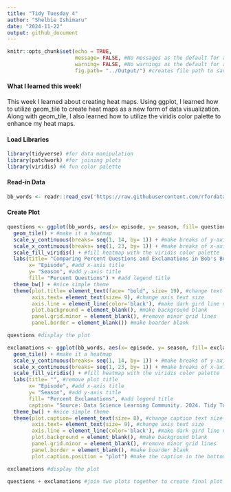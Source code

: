 ```yaml
---
title: "Tidy Tuesday 4"
author: "Shelbie Ishimaru"
date: "2024-11-22"
output: github_document
---
```


```r
knitr::opts_chunk$set(echo = TRUE, 
                      message= FALSE, #No messages as the default for all code chunks
                      warning= FALSE, #No warnings as the default for all code chunks
                      fig.path= "../Output/") #creates file path to save all plots
```

#### What I learned this week!
This week I learned about creating heat maps. Using ggplot, I learned how to utilize geom_tile to create heat maps as a new form of data visualization. Along with geom_tile, I also learned how to utilize the viridis color palette to enhance my heat maps.

#### Load Libraries
```r
library(tidyverse) #for data manipulation
library(patchwork) #for joining plots
library(viridis) #A fun color palette
```

#### Read-in Data
```r
bb_words <- readr::read_csv('https://raw.githubusercontent.com/rfordatascience/tidytuesday/master/data/2024/2024-11-19/episode_metrics.csv') #read in bob's burgers episode words data
```

#### Create Plot
```r
questions <- ggplot(bb_words, aes(x= episode, y= season, fill= question_ratio)) + #initialize question plot
  geom_tile() + #make it a heatmap
  scale_y_continuous(breaks= seq(1, 14, by= 1)) + #make breaks of y-axis by 1
  scale_x_continuous(breaks= seq(1, 23, by= 1)) + #make breaks of x-axis by 1
  scale_fill_viridis() + #fill heatmap with the viridis color palette
  labs(title= "Comparing Percent Questions and Exclamations in Bob's Burgers", #add plot title, NOTE: it's cut off right now because it is suppose to fit the joined patchwork plot
       x= "Episode", #add x-axis title
       y= "Season", #add y-axis title
       fill= "Percent Questions") + #add legend title
  theme_bw() + #nice simple theme
  theme(plot.title= element_text(face= "bold", size= 19), #change text size and bold title
        axis.text= element_text(size= 9), #change axis text size
        axis.line = element_line(color='black'), #make dark gird line next to axis
        plot.background = element_blank(), #make background blank
        panel.grid.minor = element_blank(), #remove minor grid lines
        panel.border = element_blank()) #make boarder blank

questions #display the plot
```


```r
exclamations <- ggplot(bb_words, aes(x= episode, y= season, fill= exclamation_ratio)) + #initialize exclamation plot
  geom_tile() + #make it a heatmap
  scale_y_continuous(breaks= seq(1, 14, by= 1)) + #make breaks of y-axis by 1
  scale_x_continuous(breaks= seq(1, 23, by= 1)) + #make breaks of x-axis by 1
  scale_fill_viridis() + #fill heatmap with the viridis color palette
  labs(title= "", #remove plot title
       x= "Episode", #add x-axis title
       y= "Season", #add y-axis title
       fill= "Percent Exclamations", #add legend title
       caption= "Source: Data Science Learning Community. 2024. Tidy Tuesday: A weekly social data project.") + #add caption that gives data credit
  theme_bw() + #nice simple theme
  theme(plot.caption= element_text(size= 8), #change caption text size and bold title
        axis.text= element_text(size= 9), #change axis text size
        axis.line = element_line(color='black'), #make dark gird line next to axis
        plot.background = element_blank(), #make background blank
        panel.grid.minor = element_blank(), #remove minor grid lines
        panel.border = element_blank(), #make boarder blank
        plot.caption.position = "plot") #make the caption in the bottom right corner

exclamations #display the plot
```
```r
questions + exclamations #join two plots together to create final plot
```

